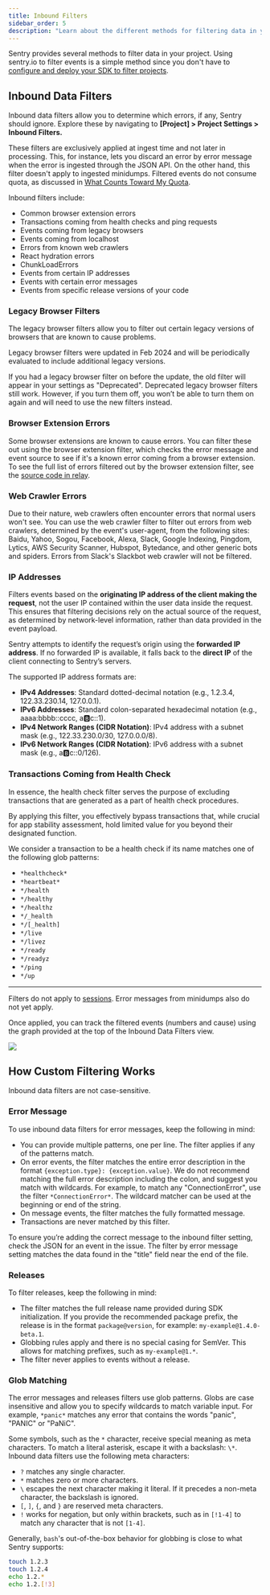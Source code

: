 ```yaml
---
title: Inbound Filters
sidebar_order: 5
description: "Learn about the different methods for filtering data in your project."
---
```


Sentry provides several methods to filter data in your project. Using sentry.io to filter events is a simple method since you don't have to [configure and deploy your SDK to filter projects](/platform-redirect/?next=/configuration/filtering/).

## Inbound Data Filters

Inbound data filters allow you to determine which errors, if any, Sentry should ignore. Explore these by navigating to **[Project] > Project Settings > Inbound Filters.**

These filters are exclusively applied at ingest time and not later in processing. This, for instance, lets you discard an error by error message when the error is ingested through the JSON API. On the other hand, this filter doesn't apply to ingested minidumps. Filtered events do not consume quota, as discussed in [What Counts Toward My Quota](/pricing/quotas/#what-counts-toward-my-quota-an-overview).

Inbound filters include:

- Common browser extension errors
- Transactions coming from health checks and ping requests
- Events coming from legacy browsers
- Events coming from localhost
- Errors from known web crawlers
- React hydration errors
- ChunkLoadErrors
- Events from certain IP addresses
- Events with certain error messages
- Events from specific release versions of your code

### Legacy Browser Filters

The legacy browser filters allow you to filter out certain legacy versions of browsers that are known to cause problems.

Legacy browser filters were updated in Feb 2024 and will be periodically evaluated to include additional legacy versions.

If you had a legacy browser filter on before the update, the old filter will appear in your settings as "Deprecated". Deprecated legacy browser filters still work. However, if you turn them off, you won’t be able to turn them on again and will need to use the new filters instead.

### Browser Extension Errors

Some browser extensions are known to cause errors. You can filter these out using the browser extension filter, which checks the error message and event source to see if it's a known error coming from a browser extension. To see the full list of errors filtered out by the browser extension filter, see the [source code in relay](https://github.com/getsentry/relay/blob/master/relay-filter/src/browser_extensions.rs#L9-L76).

### Web Crawler Errors

Due to their nature, web crawlers often encounter errors that normal users won't see. You can use the web crawler filter to filter out errors from web crawlers, determined by the event's user-agent, from the following sites: Baidu, Yahoo, Sogou, Facebook, Alexa, Slack, Google Indexing, Pingdom, Lytics, AWS Security Scanner, Hubspot, Bytedance, and other generic bots and spiders. Errors from Slack's Slackbot web crawler will not be filtered.

### IP Addresses

Filters events based on the **originating IP address of the client making the request**, not the user IP contained within the user data inside the request. This ensures that filtering decisions rely on the actual source of the request, as determined by network-level information, rather than data provided in the event payload.

Sentry attempts to identify the request’s origin using the **forwarded IP address**. If no forwarded IP is available, it falls back to the **direct IP** of the client connecting to Sentry’s servers.

The supported IP address formats are:
- **IPv4 Addresses**: Standard dotted-decimal notation (e.g., 1.2.3.4, 122.33.230.14, 127.0.0.1).
- **IPv6 Addresses**: Standard colon-separated hexadecimal notation (e.g., aaaa:bbbb::cccc, a:b:c::1).
- **IPv4 Network Ranges (CIDR Notation)**: IPv4 address with a subnet mask (e.g., 122.33.230.0/30, 127.0.0.0/8).
- **IPv6 Network Ranges (CIDR Notation)**: IPv6 address with a subnet mask (e.g., a:b:c::0/126).

### Transactions Coming from Health Check

In essence, the health check filter serves the purpose of excluding transactions that are generated as a part of health check procedures.

By applying this filter, you effectively bypass transactions that, while crucial for app stability assessment, hold limited value for you beyond their designated function.

We consider a transaction to be a health check if its name matches one of the following glob patterns:

- `*healthcheck*`
- `*heartbeat*`
- `*/health`
- `*/healthy`
- `*/healthz`
- `*/_health`
- `*/[_health]`
- `*/live`
- `*/livez`
- `*/ready`
- `*/readyz`
- `*/ping`
- `*/up`

<hr />

<Alert title="Note" level="warning">

Filters do not apply to [sessions](/product/releases/health/#session). Error messages from minidumps also do not yet apply.

</Alert>

Once applied, you can track the filtered events (numbers and cause) using the graph provided at the top of the Inbound Data Filters view.

![](./img/builtin-inbound-filters.png)

## How Custom Filtering Works

<Include name="feature-available-for-plan-trial-business.mdx" />

Inbound data filters are not case-sensitive.

### Error Message

To use inbound data filters for error messages, keep the following in mind:

- You can provide multiple patterns, one per line. The filter applies if any of the patterns match.
- On error events, the filter matches the entire error description in the format `{exception.type}: {exception.value}`. We do not recommend matching the full error description including the colon, and suggest you match with wildcards. For example, to match any "ConnectionError", use the filter `*ConnectionError*`. The wildcard matcher can be used at the beginning or end of the string.
- On message events, the filter matches the fully formatted message.
- Transactions are never matched by this filter.

To ensure you’re adding the correct message to the inbound filter setting, check the JSON for an event in the issue. The filter by error message setting matches the data found in the "title" field near the end of the file.

### Releases

To filter releases, keep the following in mind:

- The filter matches the full release name provided during SDK initialization. If you provide the recommended package prefix, the release is in the format `package@version`, for example: `my-example@1.4.0-beta.1`.
- Globbing rules apply and there is no special casing for SemVer. This allows for matching prefixes, such as `my-example@1.*`.
- The filter never applies to events without a release.

### Glob Matching

The error messages and releases filters use glob patterns. Globs are case insensitive and allow you to specify wildcards to match variable input. For example, `*panic*` matches any error that contains the words "panic", "PANIC" or "PaNiC".

Some symbols, such as the `*` character, receive special meaning as meta characters. To match a literal asterisk, escape it with a backslash: `\*`. Inbound data filters use the following meta characters:

- `?` matches any single character.
- `*` matches zero or more characters.
- `\` escapes the next character making it literal. If it precedes a non-meta character, the backslash is ignored.
- `[`, `]`, `{`, and `}` are reserved meta characters.
- `!` works for negation, but only within brackets, such as in `[!1-4]` to match any character that is not `[1-4]`.

Generally, `bash`'s out-of-the-box behavior for globbing is close to what Sentry supports:

```bash
touch 1.2.3
touch 1.2.4
echo 1.2.*
echo 1.2.[!3]
```
